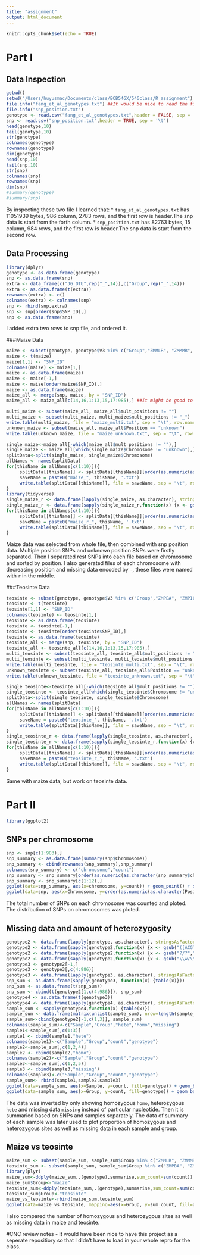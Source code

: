 ```yaml
---
title: "assignment"
output: html_document
---
```


```r
knitr::opts_chunk$set(echo = TRUE)
```

# Part I

## Data Inspection

```r
getwd()
setwd("/Users/huyusmac/Documents/class/BCB546X/546class/R_assignment") ##This WD does not work with anone else who would use this code on their computer
file.info("fang_et_al_genotypes.txt") ##It would be nice to read the files from online instead of loading them into the WD.
file.info("snp_position.txt")
genotype <- read.csv("fang_et_al_genotypes.txt",header = FALSE, sep = '\t')
snp <- read.csv("snp_position.txt",header = TRUE, sep = '\t')
head(genotype,10)
tail(genotype,10)
str(genotype)
colnames(genotype)
rownames(genotype)
dim(genotype)
head(snp,10)
tail(snp,10)
str(snp)
colnames(snp)
rownames(snp)
dim(snp)
#summary(genotype)
#summary(snp)
```

By inspecting these two file I learned that:
* `fang_et_al_genotypes.txt` has 11051939 bytes, 986 column, 2783 rows, and the first row is header.The snp data is start from the forth column.
* `snp_position.txt` has 82763 bytes, 15 column, 984 rows, and the first row is header.The snp data is start from the second row.

## Data Processing

```r
library(dplyr)
genotype <- as.data.frame(genotype)
snp <- as.data.frame(snp)
extra <- data_frame(c("JG_OTU",rep("_",14)),c("Group",rep("_",14)))
extra <- as.data.frame(t(extra))
rownames(extra) <- c()
colnames(extra) <- colnames(snp)
snp <- rbind(snp,extra)
snp <- snp[order(snp$SNP_ID),]
snp <- as.data.frame(snp)
```

I added extra two rows to snp file, and ordered it.

###Maize Data

```r
maize <- subset(genotype, genotype$V3 %in% c("Group","ZMMLR", "ZMMMR", "ZMMIL"))
maize <- t(maize)
maize[1,1] <- "SNP_ID"
colnames(maize) <- maize[1,]
maize <- as.data.frame(maize)
maize <- maize[-1,]
maize <- maize[order(maize$SNP_ID),]
maize <- as.data.frame(maize)
maize_all <- merge(snp, maize, by = "SNP_ID")
maize_all <- maize_all[c(14,16,1:13,15,17:985),] ##It might be good to have more explination of lines as you go along.

multi_maize <- subset(maize_all, maize_all$mult_positions != "")
multi_maize <- subset(multi_maize, multi_maize$mult_positions != "_")
write.table(multi_maize, file = "maize_multi.txt", sep = "\t", row.names = FALSE)
unknown_maize <- subset(maize_all, maize_all$Position == "unknown")
write.table(unknown_maize, file = "maize_unknown.txt", sep = "\t", row.names = FALSE)

single_maize<-maize_all[-which(maize_all$mult_positions != ""),]
single_maize <- maize_all[which(single_maize$Chromosome != "unknown"),]
splitData<-split(single_maize, single_maize$Chromosome)
allNames <- names(splitData)
for(thisName in allNames[c(1:10)]){
     splitData[[thisName]] <- splitData[[thisName]][order(as.numeric(as.character(splitData[[thisName]]$Position))),]
     saveName = paste0("maize_", thisName, '.txt')
     write.table(splitData[[thisName]], file = saveName, sep = "\t", row.names = FALSE)
}
library(tidyverse)
single_maize_r <- data.frame(lapply(single_maize, as.character), stringsAsFactors=FALSE)
single_maize_r <- data.frame(sapply(single_maize_r,function(x) {x <- gsub("?","-",x,fixed=TRUE)}))
for(thisName in allNames[c(1:10)]){
     splitData[[thisName]] <- splitData[[thisName]][order(as.numeric(as.character(splitData[[thisName]]$Position)), decreasing = TRUE),]
     saveName = paste0("maize_r_", thisName, '.txt')
     write.table(splitData[[thisName]], file = saveName, sep = "\t", row.names = FALSE) ##Could make the file path so that it writes directly into your maize (And later teosinte) file dirs
}
```

Maize data was selected from whole file, then combined with snp position data. Multiple position SNPs and unknown position SNPs were firstly separated. Then I separated rest SNPs into each file based on chromosome and sorted by position. I also generated files of each chromosome with decreasing position and missing data encoded by `-`, these files were named with `r` in the middle.

###Teosinte Data

```r
teosinte <- subset(genotype, genotype$V3 %in% c("Group","ZMPBA", "ZMPIL", "ZMPJA"))
teosinte <- t(teosinte)
teosinte[1,1] <- "SNP_ID"
colnames(teosinte) <- teosinte[1,]
teosinte <- as.data.frame(teosinte)
teosinte <- teosinte[-1,]
teosinte <- teosinte[order(teosinte$SNP_ID),]
teosinte <- as.data.frame(teosinte)
teosinte_all <- merge(snp, teosinte, by = "SNP_ID")
teosinte_all <- teosinte_all[c(14,16,1:13,15,17:985),]
multi_teosinte <- subset(teosinte_all, teosinte_all$mult_positions != "")
multi_teosinte <- subset(multi_teosinte, multi_teosinte$mult_positions != "_")
write.table(multi_teosinte, file = "teosinte_multi.txt", sep = "\t", row.names = FALSE)
unknown_teosinte <- subset(teosinte_all, teosinte_all$Position == "unknown")
write.table(unknown_teosinte, file = "teosinte_unknown.txt", sep = "\t", row.names = FALSE)

single_teosinte<-teosinte_all[-which(teosinte_all$mult_positions != ""),]
single_teosinte <- teosinte_all[which(single_teosinte$Chromosome != "unknown"),]
splitData<-split(single_teosinte, single_teosinte$Chromosome)
allNames <- names(splitData)
for(thisName in allNames[c(1:10)]){
     splitData[[thisName]] <- splitData[[thisName]][order(as.numeric(as.character(splitData[[thisName]]$Position))),]
     saveName = paste0("teosinte_", thisName, '.txt')
     write.table(splitData[[thisName]], file = saveName, sep = "\t", row.names = FALSE)
}
single_teosinte_r <- data.frame(lapply(single_teosinte, as.character), stringsAsFactors=FALSE)
single_teosinte_r <- data.frame(sapply(single_teosinte_r,function(x) {x <- gsub("?","-",x,fixed=TRUE)}))
for(thisName in allNames[c(1:10)]){
     splitData[[thisName]] <- splitData[[thisName]][order(as.numeric(as.character(splitData[[thisName]]$Position)), decreasing = TRUE),]
     saveName = paste0("teosinte_r_", thisName, '.txt')
     write.table(splitData[[thisName]], file = saveName, sep = "\t", row.names = FALSE)
}
```

Same with maize data, but work on teosinte data.


# Part II

```r
library(ggplot2)
```

## SNPs per chromosome

```r
snp <- snp[c(1:983),]
snp_summary <- as.data.frame(summary(snp$Chromosome))
snp_summary <- cbind(rownames(snp_summary),snp_summary)
colnames(snp_summary) <- c("chromosome","count")
snp_summary <- snp_summary[order(as.numeric(as.character(snp_summary$chromosome))),]
snp_summary <- snp_summary[c(1:12),]
ggplot(data=snp_summary, aes(x=chromosome, y=count)) + geom_point() + scale_x_discrete(limits=c(1:10,"multiple","unknown"))
ggplot(data=snp, aes(x=Chromosome, y=order(as.numeric(as.character(Position))))) + geom_point() + scale_x_discrete(limits=c(1:10)) + ylab("Position")
```

The total number of SNPs on each chromosome was counted and ploted.
The distribution of SNPs on chromosomes was ploted.

## Missing data and amount of heterozygosity

```r
genotype2 <- data.frame(lapply(genotype, as.character), stringsAsFactors=FALSE)
genotype2 <- data.frame(sapply(genotype2,function(x) {x <- gsub("([ACGT])/\\1","homo",x)}))
genotype2 <- data.frame(sapply(genotype2,function(x) {x <- gsub("?/?","missing",x,fixed=TRUE)}))
genotype2 <- data.frame(sapply(genotype2,function(x) {x <- gsub("\\w/\\w","hete",x)}))#Nice use of applying a function
genotype3 <- genotype2[-1,]
genotype3 <- genotype3[,c(4:986)]
genotype3 <- data.frame(lapply(genotype3, as.character), stringsAsFactors=FALSE)
snp_sum <- as.data.frame(sapply(genotype3, function(x) {table(x)}))
snp_sum <- as.data.frame(t(snp_sum))
snp_sum <- cbind(t(genotype2[1,c(4:986)]), snp_sum)
genotype4 <- as.data.frame(t(genotype3))
genotype4 <- data.frame(lapply(genotype4, as.character), stringsAsFactors=FALSE)
sample_sum <- sapply(genotype4,function(x) {table(x)})
sample_sum <- data.frame(matrix(unlist(sample_sum), nrow=length(sample_sum), byrow=T))
sample_sum<-cbind(genotype2[-1,c(1,3)], sample_sum)
colnames(sample_sum)<-c("Sample","Group","hete","homo","missing")
sample1<-sample_sum[,c(1:3)]
sample1 <- cbind(sample1,"hete")
colnames(sample1)<-c("Sample","Group","count","genotype")
sample2<-sample_sum[,c(1,2,4)]
sample2 <- cbind(sample2,"homo")
colnames(sample2)<-c("Sample","Group","count","genotype")
sample3<-sample_sum[,c(1,2,5)]
sample3 <- cbind(sample3,"missing")
colnames(sample3)<-c("Sample","Group","count","genotype")
sample_sum<- rbind(sample1,sample2,sample3)
ggplot(data=sample_sum, aes(x=Sample, y=count, fill=genotype)) + geom_bar(stat="identity", position = 'fill') + theme(axis.text.x = element_blank(), axis.ticks.x=element_blank()) +ylab("proportion")
ggplot(data=sample_sum, aes(x=Group, y=count, fill=genotype)) + geom_bar(stat="identity", position = 'fill') + theme(axis.text.x = element_text(vjust = 0.5, hjust = 0.5, angle = 45))+ylab("proportion")
```

The data was inverted by only showing homozygous `homo`, heterozygous `hete` and missing data `missing` instead of particular nucleotide.
Then it is summaried based on SNPs and samples separately.
The data of summary of each sample was later used to plot proportion of homozygous and heterozygous sites as well as missing data in each sample and group.

## Maize vs teosinte

```r
maize_sum <- subset(sample_sum, sample_sum$Group %in% c("ZMMLR", "ZMMMR", "ZMMIL"))
teosinte_sum <- subset(sample_sum, sample_sum$Group %in% c("ZMPBA", "ZMPIL", "ZMPJA"))
library(plyr)
maize_sum<-ddply(maize_sum,.(genotype),summarise,sum_count=sum(count))
maize_sum$Group<-"maize"
teosinte_sum<-ddply(teosinte_sum,.(genotype),summarise,sum_count=sum(count))
teosinte_sum$Group<-"teosinte"
maize_vs_teosinte<-rbind(maize_sum,teosinte_sum)
ggplot(data=maize_vs_teosinte, mapping=aes(x=Group, y=sum_count, fill=genotype)) + geom_bar(stat="identity", position = 'stack')+ geom_text(mapping = aes(label = sum_count),size = 5, colour = 'black',  position = position_stack()) ##This is a cool graph to compare the two species!
```

I also compared the number of homozygous and heterozygous sites as well as missing data in maize and teosinte.



#CNC review notes - It would have been nice to have this project as a seperate repositiory so that I didn't have to load in your whole repro for the class.
